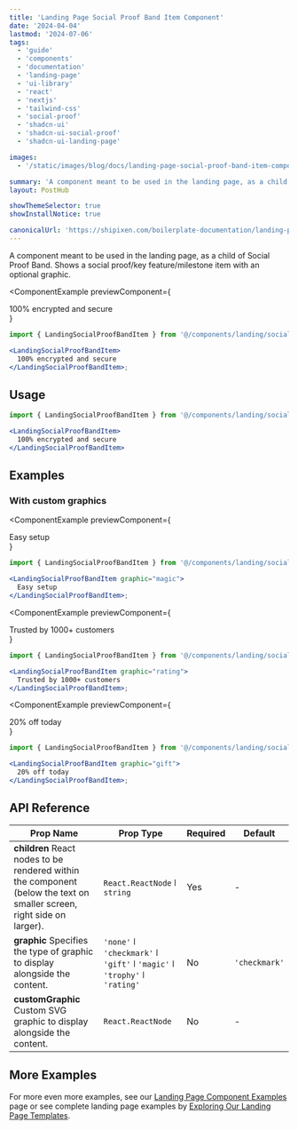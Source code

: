 ```yaml
---
title: 'Landing Page Social Proof Band Item Component'
date: '2024-04-04'
lastmod: '2024-07-06'
tags:
  - 'guide'
  - 'components'
  - 'documentation'
  - 'landing-page'
  - 'ui-library'
  - 'react'
  - 'nextjs'
  - 'tailwind-css'
  - 'social-proof'
  - 'shadcn-ui'
  - 'shadcn-ui-social-proof'
  - 'shadcn-ui-landing-page'

images:
  - '/static/images/blog/docs/landing-page-social-proof-band-item-component.webp'

summary: 'A component meant to be used in the landing page, as a child of Social Proof Band. Shows a social proof/key feature/milestone item with an optional graphic.'
layout: PostHub

showThemeSelector: true
showInstallNotice: true

canonicalUrl: 'https://shipixen.com/boilerplate-documentation/landing-page-components/social-proof-band-item'
---
```


A component meant to be used in the landing page, as a child of Social Proof Band. Shows a social proof/key feature/milestone item with an optional graphic.

<ComponentExample
  previewComponent={
    <div className="p-6">
      <LandingSocialProofBandItem>
        100% encrypted and secure
      </LandingSocialProofBandItem>
    </div>
}

>

```jsx
import { LandingSocialProofBandItem } from '@/components/landing/social-proof/LandingSocialProofBandItem';

<LandingSocialProofBandItem>
  100% encrypted and secure
</LandingSocialProofBandItem>;
```

</ComponentExample>

## Usage

```jsx
import { LandingSocialProofBandItem } from '@/components/landing/social-proof/LandingSocialProofBandItem';
```

```jsx
<LandingSocialProofBandItem>
  100% encrypted and secure
</LandingSocialProofBandItem>
```

## Examples

### With custom graphics

<ComponentExample
  previewComponent={
    <div className="p-6">
      <LandingSocialProofBandItem graphic="magic">
        Easy setup
      </LandingSocialProofBandItem>
    </div>
}

>

```jsx
import { LandingSocialProofBandItem } from '@/components/landing/social-proof/LandingSocialProofBandItem';

<LandingSocialProofBandItem graphic="magic">
  Easy setup
</LandingSocialProofBandItem>;
```

</ComponentExample>

<ComponentExample
  previewComponent={
    <div className="p-6">
      <LandingSocialProofBandItem graphic="rating">
        Trusted by 1000+ customers
      </LandingSocialProofBandItem>
    </div>
}

>

```jsx
import { LandingSocialProofBandItem } from '@/components/landing/social-proof/LandingSocialProofBandItem';

<LandingSocialProofBandItem graphic="rating">
  Trusted by 1000+ customers
</LandingSocialProofBandItem>;
```

</ComponentExample>

<ComponentExample
  previewComponent={
    <div className="p-6">
      <LandingSocialProofBandItem graphic="gift">
        20% off today
      </LandingSocialProofBandItem>
    </div>
}

>

```jsx
import { LandingSocialProofBandItem } from '@/components/landing/social-proof/LandingSocialProofBandItem';

<LandingSocialProofBandItem graphic="gift">
  20% off today
</LandingSocialProofBandItem>;
```

</ComponentExample>

## API Reference

| Prop Name                                                                                                                             | Prop Type                                                                 | Required | Default       |
| ------------------------------------------------------------------------------------------------------------------------------------- | ------------------------------------------------------------------------- | -------- | ------------- |
| **children** <Tippy>React nodes to be rendered within the component (below the text on smaller screen, right side on larger).</Tippy> | `React.ReactNode` ǀ `string`                                              | Yes      | -             |
| **graphic** <Tippy>Specifies the type of graphic to display alongside the content.</Tippy>                                            | `'none'` ǀ `'checkmark'` ǀ `'gift'` ǀ `'magic'` ǀ `'trophy'` ǀ `'rating'` | No       | `'checkmark'` |
| **customGraphic** <Tippy>Custom SVG graphic to display alongside the content.</Tippy>                                                 | `React.ReactNode`                                                         | No       | -             |

## More Examples

For more even more examples, see our <a href="/demo/landing-page-component-examples" className="fancy-link">Landing Page Component Examples</a> page or see complete landing page examples by <a href="/demo/landing-page-templates" className="fancy-link">Exploring Our Landing Page Templates</a>.
